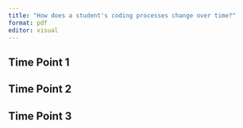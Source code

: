 ```yaml
---
title: "How does a student's coding processes change over time?"
format: pdf
editor: visual
---
```


## Time Point 1


## Time Point 2


## Time Point 3

